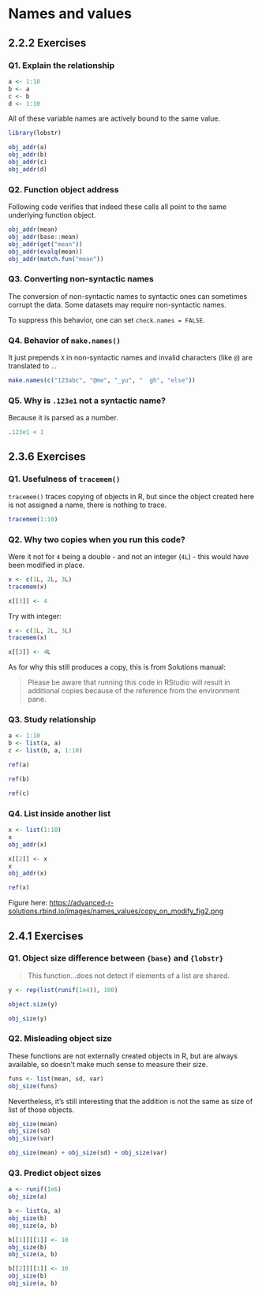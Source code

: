 # Names and values

## 2.2.2 Exercises {-}

### Q1. Explain the relationship {-}

```r
a <- 1:10
b <- a
c <- b
d <- 1:10
```

All of these variable names are actively bound to the same value.

```r
library(lobstr)

obj_addr(a)
obj_addr(b)
obj_addr(c)
obj_addr(d)
```

### Q2. Function object address {-}

Following code verifies that indeed these calls all point to the same underlying function object.

```r
obj_addr(mean)
obj_addr(base::mean)
obj_addr(get("mean"))
obj_addr(evalq(mean))
obj_addr(match.fun("mean"))
```

### Q3. Converting non-syntactic names  {-}

The conversion of non-syntactic names to syntactic ones can sometimes corrupt the data. Some datasets may require non-syntactic names.

To suppress this behavior, one can set `check.names = FALSE`.

### Q4. Behavior of `make.names()`  {-}

It just prepends `X` in non-syntactic names and invalid characters (like `@`) are translated to `.`.

```r
make.names(c("123abc", "@me", "_yu", "  gh", "else"))
```

### Q5. Why is `.123e1` not a syntactic name?  {-}

Because it is parsed as a number.

```r
.123e1 < 1
```

## 2.3.6 Exercises {-}

### Q1. Usefulness of `tracemem()` {-}

`tracemem()` traces copying of objects in R, but since the object created here is not assigned a name, there is nothing to trace. 

```r
tracemem(1:10)
```

### Q2. Why two copies when you run this code? {-}

Were it not for `4` being a double - and not an integer (`4L`) - this would have been modified in place.

```r
x <- c(1L, 2L, 3L)
tracemem(x)

x[[3]] <- 4
```

Try with integer:

```r
x <- c(1L, 2L, 3L)
tracemem(x)

x[[3]] <- 4L
```

As for why this still produces a copy, this is from Solutions manual:

> Please be aware that running this code in RStudio will result in additional copies because of the reference from the environment pane.

### Q3. Study relationship {-}

```r
a <- 1:10
b <- list(a, a)
c <- list(b, a, 1:10)

ref(a)

ref(b)

ref(c)
```

### Q4. List inside another list {-}

```r
x <- list(1:10)
x
obj_addr(x)

x[[2]] <- x
x
obj_addr(x)

ref(x)
```

Figure here:
<https://advanced-r-solutions.rbind.io/images/names_values/copy_on_modify_fig2.png>

## 2.4.1 Exercises {-}

### Q1. Object size difference between `{base}` and `{lobstr}` {-}

> This function...does not detect if elements of a list are shared.

```r
y <- rep(list(runif(1e4)), 100)

object.size(y)

obj_size(y)
```

### Q2. Misleading object size {-}

These functions are not externally created objects in R, but are always available, so doesn't make much sense to measure their size.

```r
funs <- list(mean, sd, var)
obj_size(funs)
```

Nevertheless, it's still interesting that the addition is not the same as size of list of those objects.

```r
obj_size(mean)
obj_size(sd)
obj_size(var)

obj_size(mean) + obj_size(sd) + obj_size(var)
```

### Q3. Predict object sizes {-}

```r
a <- runif(1e6)
obj_size(a)

b <- list(a, a)
obj_size(b)
obj_size(a, b)

b[[1]][[1]] <- 10
obj_size(b)
obj_size(a, b)

b[[2]][[1]] <- 10
obj_size(b)
obj_size(a, b)
```

